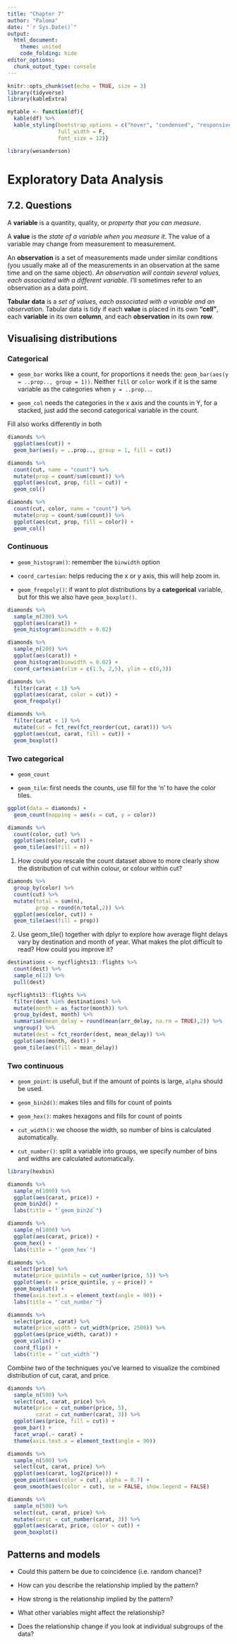 ```yaml
---
title: "Chapter 7"
author: "Paloma"
date: "`r Sys.Date()`"
output: 
  html_document:
    theme: united
    code_folding: hide
editor_options: 
  chunk_output_type: console
---
```


```r
knitr::opts_chunk$set(echo = TRUE, size = 3)
library(tidyverse)
library(kableExtra)

mytable <- function(df){
  kable(df) %>%
  kable_styling(bootstrap_options = c("hover", "condensed", "responsive"),
                full_width = F,
                font_size = 12)}

library(wesanderson)
```

# Exploratory Data Analysis

## 7.2. Questions

A **variable** is a quantity, quality, or _property that you can measure_.

A **value** is the _state of a variable when you measure it_. The value of a variable may change from measurement to measurement.

An **observation** is a set of measurements made under similar conditions (you usually make all of the measurements in an observation at the same time and on the same object). _An observation will contain several values, each associated with a different variable_. I’ll sometimes refer to an observation as a data point.

**Tabular data** is a _set of values, each associated with a variable and an observation_. Tabular data is tidy if each **value** is placed in its own **“cell”**, each **variable** in its own **column**, and each **observation** in its own **row**.

## Visualising distributions{.tabset}

### Categorical 

- `geom_bar` works like a count, for proportions it needs the: `geom_bar(aes(y = ..prop.., group = 1))`. Neither `fill` or `color` work if it is the same variable as the categories when `y = ..prop..`.

- `geom_col` needs the categories in the x axis and the counts in Y, for a stacked, just add the second categorical variable in the count.

Fill also works differently in both

```r
diamonds %>% 
  ggplot(aes(cut)) + 
  geom_bar(aes(y = ..prop.., group = 1, fill = cut))

```

```r
diamonds %>% 
  count(cut, name = "count") %>% 
  mutate(prop = count/sum(count)) %>% 
  ggplot(aes(cut, prop, fill = cut)) +
  geom_col()

diamonds %>% 
  count(cut, color, name = "count") %>% 
  mutate(prop = count/sum(count)) %>% 
  ggplot(aes(cut, prop, fill = color)) +
  geom_col()
```

### Continuous

- `geom_histogram()`: remember the `binwidth` option

- `coord_cartesian`: helps reducing the x or y axis, this will help zoom in.

- `geom_freqpoly()`: if want to plot distributions by a **categorical** variable, but for this we also have `geom_boxplot()`.

```r
diamonds %>% 
  sample_n(200) %>% 
  ggplot(aes(carat)) +
  geom_histogram(binwidth = 0.02)

diamonds %>% 
  sample_n(200) %>% 
  ggplot(aes(carat)) +
  geom_histogram(binwidth = 0.02) +
  coord_cartesian(xlim = c(1.5, 2,5), ylim = c(0,3))

```

```r
diamonds %>% 
  filter(carat < 1) %>% 
  ggplot(aes(carat, color = cut)) +
  geom_freqpoly()

diamonds %>% 
  filter(carat < 1) %>% 
  mutate(cut = fct_rev(fct_reorder(cut, carat))) %>% 
  ggplot(aes(cut, carat, fill = cut)) +
  geom_boxplot()
```

### Two categorical

- `geom_count`

- `geom_tile`: first needs the counts, use fill for the 'n' to have the color tiles.

```r
ggplot(data = diamonds) +
  geom_count(mapping = aes(x = cut, y = color))
```

```r
diamonds %>% 
  count(color, cut) %>%
  ggplot(aes(color, cut)) +
  geom_tile(aes(fill = n))
```

1. How could you rescale the count dataset above to more clearly show the distribution of cut within colour, or colour within cut?

```r
diamonds %>% 
  group_by(color) %>%
  count(cut) %>% 
  mutate(total = sum(n),
         prop = round(n/total,2)) %>% 
  ggplot(aes(color, cut)) +
  geom_tile(aes(fill = prop))
```

2. Use geom_tile() together with dplyr to explore how average flight delays vary by destination and month of year. What makes the plot difficult to read? How could you improve it?

```r
destinations <- nycflights13::flights %>% 
  count(dest) %>% 
  sample_n(12) %>% 
  pull(dest)

nycflights13::flights %>%
  filter(dest %in% destinations) %>% 
  mutate(month = as_factor(month)) %>% 
  group_by(dest, month) %>% 
  summarise(mean_delay = round(mean(arr_delay, na.rm = TRUE),2)) %>% 
  ungroup() %>% 
  mutate(dest = fct_reorder(dest, mean_delay)) %>% 
  ggplot(aes(month, dest)) +
  geom_tile(aes(fill = mean_delay))
```

### Two continuous

- `geom_point`: is usefull, but if the amount of points is large, `alpha` should be used.

- `geom_bin2d()`: makes tiles and fills for count of points

- `geom_hex()`: makes hexagons and fills for count of points

- `cut_width()`: we choose the width, so number of bins is calculated automatically.

- `cut_number()`: split a variable into groups, we specify number of bins and widths are calculated automatically.

```r
library(hexbin)

diamonds %>%
  sample_n(1000) %>%
  ggplot(aes(carat, price)) +
  geom_bin2d() +
  labs(title = "`geom_bin2d`")
```

```r
diamonds %>%
  sample_n(1000) %>%
  ggplot(aes(carat, price)) +
  geom_hex() +
  labs(title = "`geom_hex`")
```


```r
diamonds %>%
  select(price) %>%
  mutate(price_quintile = cut_number(price, 5)) %>%
  ggplot(aes(x = price_quintile, y = price)) +
  geom_boxplot() +
  theme(axis.text.x = element_text(angle = 90)) +
  labs(title = "`cut_number`")
```

```r
diamonds %>%
  select(price, carat) %>%
  mutate(price_width = cut_width(price, 2500)) %>%
  ggplot(aes(price_width, carat)) +
  geom_violin() +
  coord_flip() +
  labs(title = "`cut_width`")

```

Combine two of the techniques you’ve learned to visualize the combined distribution of cut, carat, and price.


```r
diamonds %>%
  sample_n(500) %>%
  select(cut, carat, price) %>%
  mutate(price = cut_number(price, 5),
         carat = cut_number(carat, 3)) %>%
  ggplot(aes(price, fill = cut)) +
  geom_bar() +
  facet_wrap(.~ carat) +
  theme(axis.text.x = element_text(angle = 90))
```

```r
diamonds %>%
  sample_n(500) %>%
  select(cut, carat, price) %>%
  ggplot(aes(carat, log2(price))) +
  geom_point(aes(color = cut), alpha = 0.7) +
  geom_smooth(aes(color = cut), se = FALSE, show.legend = FALSE)


```

```r
diamonds %>%
  sample_n(500) %>%
  select(cut, carat, price) %>%
  mutate(carat = cut_number(carat, 3)) %>%
  ggplot(aes(carat, price, color = cut)) +
  geom_boxplot()
```

## Patterns and models

- Could this pattern be due to coincidence (i.e. random chance)?

- How can you describe the relationship implied by the pattern?

- How strong is the relationship implied by the pattern?

- What other variables might affect the relationship?

- Does the relationship change if you look at individual subgroups of the data?

